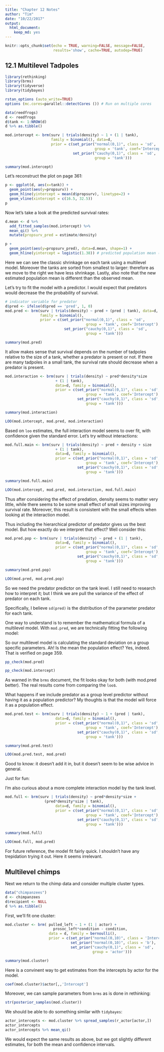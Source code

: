 ```yaml
---
title: "Chapter 12 Notes"
author: "Tim"
date: "10/22/2017"
output: 
  html_document:
    keep_md: yes
---
```


```r
knitr::opts_chunk$set(echo = TRUE, warning=FALSE, message=FALSE, 
                      results='show', cache=TRUE, autodep=TRUE)
```

## 12.1 Multilevel Tadpoles

```r
library(rethinking)
library(brms)
library(tidyverse)
library(tidybayes)

rstan_options (auto_write=TRUE)
options (mc.cores=parallel::detectCores ()) # Run on multiple cores

data(reedfrogs)
d <- reedfrogs
d$tank <- 1:NROW(d)
d %>% as.tibble()
```

```r
mod.intercept <- brm(surv | trials(density) ~ 1 + (1 | tank),
                     family = binomial(), data=d,
                     prior = c(set_prior("normal(0,1)", class = 'sd',
                                         group = 'tank', coef='Intercept'),
                               set_prior("cauchy(0,1)", class = 'sd',
                                         group = 'tank')))
```
```r
summary(mod.intercept)
```

Let's reconstruct the plot on page 361:

```r
p <- ggplot(d, aes(x=tank)) + 
  geom_point(aes(y=propsurv)) +
  geom_hline(yintercept = mean(d$propsurv), linetype=2) + 
  geom_vline(xintercept = c(16.5, 32.5))
p
```

Now let's take a look at the predicted survival rates:

```r
d.mean <- d %>%
  add_fitted_samples(mod.intercept) %>%
  mean_qi() %>%
  mutate(propsurv_pred = estimate/density)
```
```r
p +
  geom_point(aes(y=propsurv_pred), data=d.mean, shape=1) + 
  geom_hline(yintercept = logistic(1.38)) # predicted population mean (intercept)
```

Here we can see the classic shrinkage on each tank using a multilevel model. Moreover the tanks are sorted from smallest to larger: therefore as we move to the right we have less shrinkage. Lastly, also note that the new estimated population mean is different than the observed mean.

Let's try to fit the model with a predictor. I would expect that predators would decrease the the probability of survival.

```r
# indicator variable for predator
d$pred <- ifelse(d$pred == 'pred', 1, 0)
mod.pred <- brm(surv | trials(density) ~ pred + (pred | tank), data=d,
                family = binomial(),
                prior = c(set_prior("normal(0,1)", class = 'sd',
                                     group = 'tank', coef='Intercept'),
                           set_prior("cauchy(0,1)", class = 'sd',
                                     group = 'tank')))
```
```r
summary(mod.pred)
```

It allow makes sense that survival depends on the number of tadpoles relative to the size of a tank, whether a predator is present or not. If there are many tadpoles in a small tank, the survival rate should decrease when a predator is present.

```r
mod.interaction <- brm(surv | trials(density) ~ pred*density*size 
                       + (1 | tank), 
                       data=d, family = binomial(),
                       prior = c(set_prior("normal(0,1)", class = 'sd',
                                     group = 'tank', coef='Intercept'),
                                 set_prior("cauchy(0,1)", class = 'sd',
                                     group = 'tank')))
```
```r
summary(mod.interaction)
```
```r
LOO(mod.intercept, mod.pred, mod.interaction)
```

Based on `loo` estimates, the full interaction model seems to over fit, with confidence given the standard error. Let's try without interactions:

```r
mod.full.main <- brm(surv | trials(density) ~ pred + density + size 
                       + (1 | tank), 
                       data=d, family = binomial(),
                       prior = c(set_prior("normal(0,1)", class = 'sd',
                                     group = 'tank', coef='Intercept'),
                                 set_prior("cauchy(0,1)", class = 'sd',
                                     group = 'tank')))
```
```r
summary(mod.full.main)
```
```r
LOO(mod.intercept, mod.pred, mod.interaction, mod.full.main)
```

Thus after considering the effect of predation, density seems to matter very little, while there seems to be some small effect of small sizes improving survival rate. Moreover, this result is consistent with the small effects when looking at the interaction model. 

Thus including the hierarchical predictor of predator gives us the best model. But how exactly do we interpret that effect? Well consider this:

```r
mod.pred.pop <- brm(surv | trials(density) ~ pred + (1 | tank), 
                       data=d, family = binomial(),
                       prior = c(set_prior("normal(0,1)", class = 'sd',
                                     group = 'tank', coef='Intercept'),
                                 set_prior("cauchy(0,1)", class = 'sd',
                                     group = 'tank')))
```
```r
summary(mod.pred.pop)
```
```r
LOO(mod.pred, mod.pred.pop)
```

So we need the predator predictor on the tank level. I still need to research how to interpret it; but I think we are pull the variance of the effect of predator on each tank. 

Specifically, I believe `sd(pred)` is the distribution of the parameter predator for each tank. 

One way to understand is to remember the mathematical formula of a multilevel model. With `mod.pred`, we are technically fitting the following model: 
\begin{align*}
p_{\text{survivial}} &\sim \text{Normal}(\mu, \sigma) \\
\mu &= \alpha_\text{tank} + \beta_{\text{pred}} \cdot \text{pred} + \beta_\text{pred | tank} \cdot \text{pred} \\
\alpha_\text{tank} &\sim \text{Normal}(\mu_\text{intercept}, \text{sd}(\alpha)) \\
\beta_\text{pred | tank} &\sim \text{Normal}(\mu_\text{pred}, \text{sd}(\beta)) \\
\cdots
\end{align*}

So our multilevel model is calculating the standard deviation on a group specific parameters. Ah! Is the mean the population effect? Yes, indeed. That is verified on page 359. 

```r
pp_check(mod.pred)
```

```r
pp_check(mod.intercept)
```

As warned in the `brms` document, the fit looks okay for both (with mod.pred better). The real results come from comparing the `loo`s. 

What happens if we include predator as a group level predictor without having it as a population predictor? My thoughts is that the model will force it as a population effect.

```r
mod.pred.test <- brm(surv | trials(density) ~ 1 + (pred | tank), 
                       data=d, family = binomial(),
                       prior = c(set_prior("normal(0,1)", class = 'sd',
                                     group = 'tank', coef='Intercept'),
                                 set_prior("cauchy(0,1)", class = 'sd',
                                     group = 'tank')))
```
```r
summary(mod.pred.test)
```
```r
LOO(mod.pred.test, mod.pred)
```

Good to know: it doesn't add it in, but it doesn't seem to be wise advice in general.

Just for fun: 

I'm also curious about a more complete interaction model by the tank level. 

```r
mod.full <- brm(surv | trials(density) ~ pred*density*size + 
                  (pred*density*size | tank), 
                       data=d, family = binomial(),
                       prior = c(set_prior("normal(0,1)", class = 'sd',
                                     group = 'tank', coef='Intercept'),
                                 set_prior("cauchy(0,1)", class = 'sd',
                                     group = 'tank')))
```
```r
summary(mod.full)
```
```r
LOO(mod.full, mod.pred)
```

For future reference, the model fit fairly quick. I shouldn't have any trepidation trying it out. Here it seems irrelevant.

## Multilevel chimps

Next we return to the chimp data and consider multiple cluster types. 

```r
data("chimpanzees")
d <- chimpanzees
d$recipient <- NULL
d %>% as.tibble()
```

First, we'll fit one cluster:

```r
mod.cluster <- brm( pulled_left ~ 1 + (1 | actor) +
                      prosoc_left*condition - condition,
                    data = d, family = bernoulli(),
                    prior = c(set_prior("normal(0,10)", class = 'Intercept'),
                              set_prior("normal(0,10)", class = 'b'),
                              set_prior("cauchy(0,1)", class = 'sd',
                                        group = 'actor')))
```
```r
summary(mod.cluster)
```

Here is a convinent way to get estimates from the intercepts by actor for the model. 

```r
coef(mod.cluster)$actor[,,'Intercept']
```

Moreover, we can sample parameters from `brms` as is done in rethinking:

```r
str(posterior_samples(mod.cluster))
```

We should be able to do something similar with `tidybayes`:

```r
actor_intercepts <- mod.cluster %>% spread_samples(r_actor[actor,])
actor_intercepts
actor_intercepts %>% mean_qi()
```

We would expect the same results as above, but we got slightly different estimates, for both the mean and confidence intervals. 




